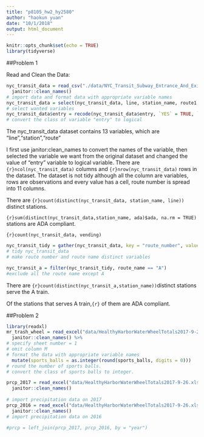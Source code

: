 ```yaml
---
title: "p8105_hw2_hy2580"
author: "haokun yuan"
date: "10/1/2018"
output: html_document
---
```


```r
knitr::opts_chunk$set(echo = TRUE)
library(tidyverse)
```

##Problem 1

Read and Clean the Data:
```r
nyc_transit_data = read_csv("./data/NYC_Transit_Subway_Entrance_And_Exit_Data.csv") %>%
  janitor::clean_names()
# import data and format data with appropriate variable names
nyc_transit_data = select(nyc_transit_data, line, station_name, route1, route2, route3, route4, route5, route6, route7, route8, route9, route10, route11, station_latitude, station_longitude, entry, vending, entrance_type, ada)
# select wanted variables
nyc_transit_data$entry = recode(nyc_transit_data$entry, `YES` = TRUE, `NO` = FALSE )
# convert the class of variable "entry" to logical
```

The nyc_transit_data dataset contains 13 variables, which are "line","station","route"


I first use janitor:clean_names to convert the names of the variable, then selected the variable we want from the original dataset and changed the value of "entry" variable to logical variable. There are `{r}ncol(nyc_transit_data)` columns and `{r}nrow(nyc_transit_data)` rows in the dataset.
The dataset is not tidy although all the column are variables, rows are observations and every value has a cell, route number is spread into 11 columns.

There are `{r}count(distinct(nyc_transit_data, station_name, line))` distinct stations.

`{r}sum(distinct(nyc_transit_data,station_name, ada)$ada, na.rm = TRUE)` stations are ADA compliant.

`{r}count(nyc_transit_data, vending)`


```r
nyc_transit_tidy = gather(nyc_transit_data, key = "route_number", value = "route_name", route1:route11)
# tidy nyc_transit_data
# make route number and route name distinct variables
```

```r
nyc_transit_a = filter(nyc_transit_tidy, route_name == "A")
#exclude all the route name except A 
```

There are `{r}count(distinct(nyc_transit_a,station_name))`distinct stations serve the A train.

Of the stations that serves A train,`{r}` of them are ADA compliant.

##Problem 2

```r
library(readxl)
mr_trash_wheel = read_excel("data/HealthyHarborWaterWheelTotals2017-9-26.xlsx", sheet = 1, range = cell_cols("A:N")) %>%
  janitor::clean_names() %>% 
# specify sheet number = 1
# omit column M
# format the data with appropriate variable names
  mutate(sports_balls = as.integer(round(sports_balls, digits = 0)))
# round the number of sports balls.
# convert the class of sports balls to integer.
```

```r
prcp_2017 = read_excel("data/HealthyHarborWaterWheelTotals2017-9-26.xlsx", sheet = 3) %>% 
  janitor::clean_names() 
  
# import precipitation data on 2017
prcp_2016 = read_excel("data/HealthyHarborWaterWheelTotals2017-9-26.xlsx", sheet = 4) %>% 
  janitor::clean_names() 
# import precipitation data on 2016

#prcp = left_join(prcp_2017, prcp_2016, by = "year")

```




